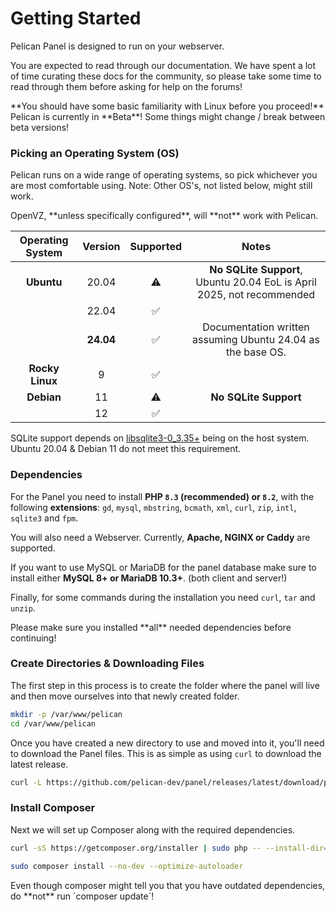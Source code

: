 
# Getting Started

Pelican Panel is designed to run on your webserver.

You are expected to read through our documentation.
We have spent a lot of time curating these docs for the community,
so please take some time to read through them before asking for help on the forums!

<Admonition type="danger">
    **You should have some basic familiarity with Linux before you proceed!**
</Admonition>

<Admonition type="warning">
    Pelican is currently in **Beta**! Some things might change / break between beta versions!
</Admonition>

### Picking an Operating System (OS)

Pelican runs on a wide range of operating systems, so pick whichever you are most comfortable using. Note: Other OS's, not listed below, might still work.

<Admonition type="warning">
    OpenVZ, **unless specifically configured**, will **not** work with Pelican.
</Admonition>

| Operating System | Version | Supported | Notes                                                                 |
|:----------------:|:-------:|:---------:|:---------------------------------------------------------------------:|
| **Ubuntu**       | 20.04   |     ⚠️︎    | **No SQLite Support**, Ubuntu 20.04 EoL is April 2025, not recommended|
|                  | 22.04   |     ✅︎  |                                                                       |
|                  |**24.04**|     ✅︎  | Documentation written assuming Ubuntu 24.04 as the base OS.           |
| **Rocky Linux**  | 9       |     ✅︎  |                                                                       |
| **Debian**       | 11      |     ⚠️    | **No SQLite Support**                                                 |
|                  | 12      |     ✅︎  |                                                                       |

SQLite support depends on [libsqlite3-0_3.35+](https://pkgs.org/download/libsqlite3-0) being on the host system.
Ubuntu 20.04 & Debian 11 do not meet this requirement.

### Dependencies

For the Panel you need to install **PHP `8.3` (recommended) or `8.2`**, with the following **extensions**:
`gd`, `mysql`, `mbstring`, `bcmath`, `xml`, `curl`, `zip`, `intl`, `sqlite3` and `fpm`.

You will also need a Webserver. Currently, **Apache, NGINX or Caddy** are supported.

If you want to use MySQL or MariaDB for the panel database make sure to install either **MySQL 8+ or MariaDB 10.3+**. (both client and server!)

Finally, for some commands during the installation you need `curl`, `tar` and `unzip`.

<Admonition type="warning">
    Please make sure you installed **all** needed dependencies before continuing!
</Admonition>

### Create Directories & Downloading Files

The first step in this process is to create the folder where the panel will live and then move ourselves into that
newly created folder.

```sh
mkdir -p /var/www/pelican
cd /var/www/pelican
```

Once you have created a new directory to use and moved into it, you'll need to download the Panel files.
This is as simple as using `curl` to download the latest release.

```sh
curl -L https://github.com/pelican-dev/panel/releases/latest/download/panel.tar.gz | sudo tar -xzv
```

### Install Composer

Next we will set up Composer along with the required dependencies.

``` bash
curl -sS https://getcomposer.org/installer | sudo php -- --install-dir=/usr/local/bin --filename=composer
```

```sh
sudo composer install --no-dev --optimize-autoloader
```

<Admonition type="info">
    Even though composer might tell you that you have outdated dependencies, do **not** run `composer update`!
</Admonition>
